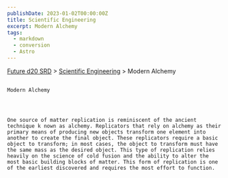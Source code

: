 ```yaml
---
publishDate: 2023-01-02T00:00:00Z
title: Scientific Engineering
excerpt: Modern Alchemy
tags:
  - markdown
  - conversion
  - Astro
---
```







[Future d20 SRD](/#futureD20)
     > [Scientific Engineering](future-d20-srd-scientific-engineering-index)
     > Modern Alchemy
    




## 
    Modern Alchemy
   



    One source of matter replication is reminiscent of the ancient technique k nown as alchemy. Replicators that rely on alchemy as their primary means of producing new objects transform one element into another to create the final object. These replicators require a basic object to transform; in most cases, the object to transform must have the same mass as the desired object. This type of replication relies heavily on the science of cold fusion and the ability to alter the most basic building blocks of matter. This form of replication is one of the earliest discovered and requires the most effort to function.
   





